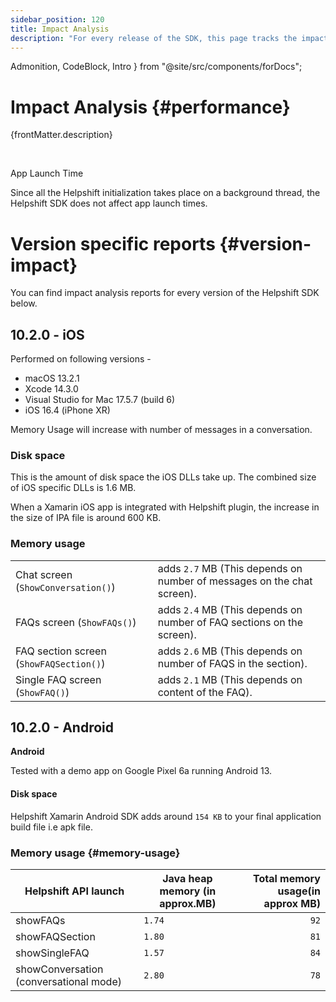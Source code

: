 ```yaml
---
sidebar_position: 120
title: Impact Analysis
description: "For every release of the SDK, this page tracks the impact of the SDK on various build and runtime aspects of your application."
---
```


  Admonition,
  CodeBlock,
  Intro
} from "@site/src/components/forDocs";

# Impact Analysis {#performance}

<Intro>{frontMatter.description}</Intro>

<br/>
<Admonition type="info" title="Note">

App Launch Time

Since all the Helpshift initialization takes place on a background thread, the Helpshift SDK does not affect app launch times.

</Admonition>

# Version specific reports {#version-impact}

You can find impact analysis reports for every version of the Helpshift SDK below.

## 10.2.0 - iOS

Performed on following versions -

- macOS 13.2.1
- Xcode 14.3.0
- Visual Studio for Mac 17.5.7 (build 6)
- iOS 16.4 (iPhone XR)

Memory Usage will increase with number of messages in a conversation.

### Disk space

This is the amount of disk space the iOS DLLs take up. The combined size of iOS specific DLLs is 1.6 MB.

When a Xamarin iOS app is integrated with Helpshift plugin, the increase in the size of IPA file is around 600 KB.

### Memory usage

|                                         |                                                                        |
|-----------------------------------------|------------------------------------------------------------------------|
| Chat screen (`ShowConversation()`)      | adds `2.7` MB (This depends on number of messages on the chat screen). |
| FAQs screen (`ShowFAQs()`)              | adds `2.4` MB (This depends on number of FAQ sections on the screen).  |
| FAQ section screen (`ShowFAQSection()`) | adds `2.6` MB (This depends on number of FAQS in the section).         |
| Single FAQ screen (`ShowFAQ()`)         | adds `2.1` MB (This depends on content of the FAQ).                    |

## 10.2.0 - Android

**Android**

<Admonition type="info" title="Note">

Tested with a demo app on Google Pixel 6a running Android 13.

</Admonition>

#### Disk space

Helpshift Xamarin Android SDK adds around `154 KB` to your final application build file i.e apk file.

### Memory usage {#memory-usage}

| Helpshift API launch                   | Java heap memory (in approx.MB) | Total memory usage(in approx MB) |
| -------------------------------------- | ------------------------------- | -------------------------------: |
| showFAQs                               | `1.74`                          |                          `92` |
| showFAQSection                         | `1.80`                          |                          `81` |
| showSingleFAQ                          | `1.57`                          |                          `84` |
| showConversation (conversational mode) | `2.80`                          |                          `78` |

